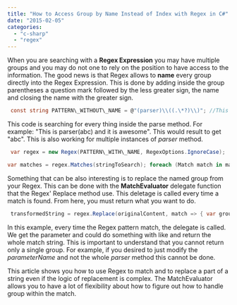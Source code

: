 ```yaml
---
title: "How to Access Group by Name Instead of Index with Regex in C#"
date: "2015-02-05"
categories: 
  - "c-sharp"
  - "regex"
---
```


When you are searching with a **Regex Expression** you may have multiple groups and you may do not one to rely on the position to have access to the information. The good news is that Regex allows to **name** every group directly into the Regex Expression. This is done by adding inside the group parentheses a question mark followed by the less greater sign, the name and closing the name with the greater sign.


```csharp
 const string PATTERN\_WITHOUT\_NAME = @"(parser)\\((.\*?)\\)"; //This has 3 groups const string PATTERN\_WITH\_NAME= @"(parser)\\((?<parameterName>.\*?)\\)"; //This also has 3 groups 
```

This code is searching for every thing inside the parse method. For example: "This is parser(abc) and it is awesome". This would result to get "abc". This is also working for multiple instances of _parser_ method.


```csharp
 var regex = new Regex(PATTERN\_WITH\_NAME, RegexOptions.IgnoreCase);

var matches = regex.Matches(stringToSearch); foreach (Match match in matches) { var url = match.Groups["parameterName"].Value; } 
```

Something that can be also interesting is to replace the named group from your Regex. This can be done with the **MatchEvaluator** delegate function that the Regex' Replace method use. This deletage is called every time a match is found. From here, you must return what you want to do.


```csharp
 transformedString = regex.Replace(originalContent, match => { var group = match.Groups["parameterName"]; if (group != null) { var parameter = match.Groups["parameterName"].Value; //Do your transformation logic here return string.Format("parser({0})", transformedParameter); } return match.ToString(); }); 
```

In this example, every time the Regex pattern match, the delegate is called. We get the parameter and could do something with like and return the whole match string. This is important to understand that you cannot return only a single group. For example, if you desired to just modify the _parameterName_ and not the whole _parser_ method this cannot be done.

This article shows you how to use Regex to match and to replace a part of a string even if the logic of replacement is complex. The MatchEvaluator allows you to have a lot of flexibility about how to figure out how to handle group within the match.

